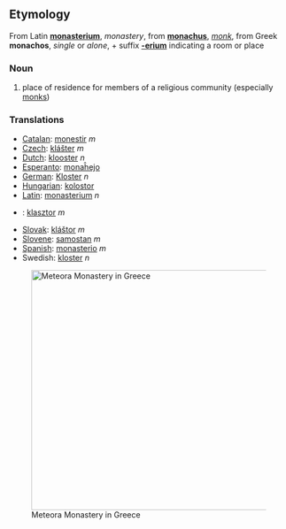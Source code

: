 ==Etymology==
From Latin '''[[monasterium]]''', ''monastery'', from '''[[monachus]]''', ''[[monk]]'', from Greek '''monachos''', ''single'' or ''alone'', + suffix '''[[-erium]]''' indicating a room or place

===Noun===
# place of residence for members of a religious community (especially [[monk]]s)

=== Translations ===
*[[Catalan]]: [[monestir]] ''m''
*[[Czech]]: [[klášter]]  ''m''
*[[Dutch]]: [[klooster]] ''n''
*[[Esperanto]]: [[monaĥejo]]
*[[German]]: [[Kloster]] ''n''
*[[Hungarian]]: [[kolostor]]
*[[Latin]]: [[monasterium]] ''n''
*{{pl}}: [[klasztor]] ''m''
*[[Slovak]]: [[kláštor]]  ''m''
*[[Slovene]]: [[samostan]] ''m''
*[[Spanish]]: [[monasterio]] ''m''
*Swedish: [[kloster]] ''n''

[[Image:Meteora_in_Greece.JPG|center|434px|thumb|Meteora Monastery in Greece]]